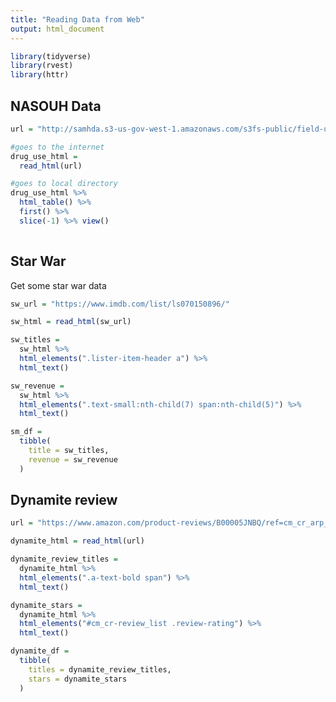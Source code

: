 ```yaml
---
title: "Reading Data from Web"
output: html_document
---
```


```r
library(tidyverse)
library(rvest)
library(httr)
```

## NASOUH Data
```r
url = "http://samhda.s3-us-gov-west-1.amazonaws.com/s3fs-public/field-uploads/2k15StateFiles/NSDUHsaeShortTermCHG2015.htm"

#goes to the internet
drug_use_html =
  read_html(url) 

#goes to local directory
drug_use_html %>% 
  html_table() %>% 
  first() %>% 
  slice(-1) %>% view()
 
```


## Star War
Get some star war data


```r
sw_url = "https://www.imdb.com/list/ls070150896/"

sw_html = read_html(sw_url)

sw_titles = 
  sw_html %>% 
  html_elements(".lister-item-header a") %>%
  html_text()

sw_revenue = 
  sw_html %>% 
  html_elements(".text-small:nth-child(7) span:nth-child(5)") %>% 
  html_text()

sm_df = 
  tibble(
    title = sw_titles,
    revenue = sw_revenue
  )
```


## Dynamite review
```r
url = "https://www.amazon.com/product-reviews/B00005JNBQ/ref=cm_cr_arp_d_viewopt_rvwer?ie=UTF8&reviewerType=avp_only_reviews&sortBy=recent&pageNumber=1"

dynamite_html = read_html(url)

dynamite_review_titles = 
  dynamite_html %>%
  html_elements(".a-text-bold span") %>%
  html_text()

dynamite_stars = 
  dynamite_html %>%
  html_elements("#cm_cr-review_list .review-rating") %>%
  html_text()

dynamite_df = 
  tibble(
    titles = dynamite_review_titles,
    stars = dynamite_stars
  )
```


